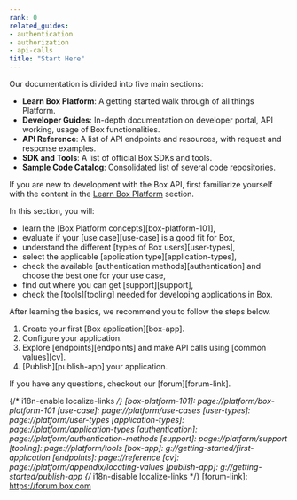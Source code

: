 ```yaml
---
rank: 0
related_guides:
- authentication
- authorization
- api-calls
title: "Start Here"
---
```

Our documentation is divided into five main sections:

- **Learn Box Platform**: A getting started walk through of all things Platform.
- **Developer Guides**: In-depth documentation on developer portal, API working, usage of Box functionalities.
- **API Reference**: A list of API endpoints and resources, with request and response examples.
- **SDK and Tools**: A list of official Box SDKs and tools.
- **Sample Code Catalog**: Consolidated list of several code repositories.

If you are new to development with the Box API, first familiarize
yourself with the content in the [Learn Box Platform][learn] section.

In this section, you will:

- learn the [Box Platform concepts][box-platform-101],
- evaluate if your [use case][use-case] is a good fit for Box,
- understand the different [types of Box users][user-types],
- select the applicable [application type][application-types],
- check the available [authentication methods][authentication] and choose the best one for your use case,
- find out where you can get [support][support],
- check the [tools][tooling] needed for developing applications in Box.

After learning the basics, we recommend you to follow the steps
below.

1. Create your first [Box application][box-app].
2. Configure your application.
3. Explore [endpoints][endpoints] and make API calls using [common values][cv].
4. [Publish][publish-app] your application.

If you have any questions, checkout our [forum][forum-link].

[learn]: page://platform
{/* i18n-enable localize-links */}
[box-platform-101]: page://platform/box-platform-101
[use-case]: page://platform/use-cases
[user-types]: page://platform/user-types
[application-types]: page://platform/application-types
[authentication]: page://platform/authentication-methods
[support]: page://platform/support
[tooling]: page://platform/tools
[box-app]: g://getting-started/first-application
[endpoints]: page://reference
[cv]: page://platform/appendix/locating-values
[publish-app]: g://getting-started/publish-app
{/* i18n-disable localize-links */}
[forum-link]: https://forum.box.com